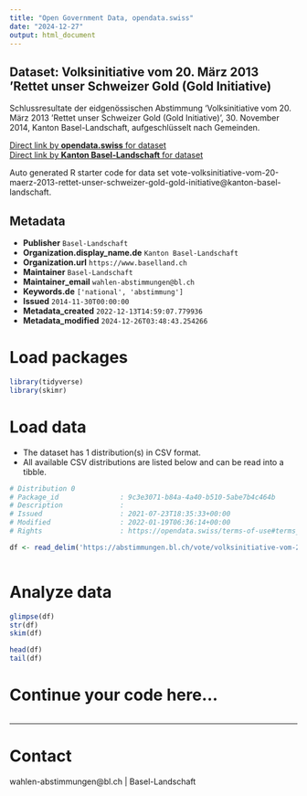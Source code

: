 ```yaml
---
title: "Open Government Data, opendata.swiss"
date: "2024-12-27"
output: html_document
---
```


## Dataset: Volksinitiative vom 20. März 2013 'Rettet unser Schweizer Gold (Gold Initiative)

Schlussresultate der eidgenössischen Abstimmung 'Volksinitiative vom 20. März 2013 'Rettet unser Schweizer Gold (Gold Initiative)', 30. November 2014, Kanton Basel-Landschaft, aufgeschlüsselt nach Gemeinden.

[Direct link by **opendata.swiss** for dataset](https://opendata.swiss/de/dataset/volksinitiative-vom-20-marz-2013-rettet-unser-schweizer-gold-gold-initiative1)<br>
[Direct link by **Kanton Basel-Landschaft** for dataset](https://abstimmungen.bl.ch/vote/volksinitiative-vom-20-maerz-2013-rettet-unser-schweizer-gold-gold-initiative/data)

Auto generated R starter code for data set vote-volksinitiative-vom-20-maerz-2013-rettet-unser-schweizer-gold-gold-initiative@kanton-basel-landschaft.

## Metadata

- **Publisher** `Basel-Landschaft`
- **Organization.display_name.de** `Kanton Basel-Landschaft`
- **Organization.url** `https://www.baselland.ch`
- **Maintainer** `Basel-Landschaft`
- **Maintainer_email** `wahlen-abstimmungen@bl.ch`
- **Keywords.de** `['national', 'abstimmung']`
- **Issued** `2014-11-30T00:00:00`
- **Metadata_created** `2022-12-13T14:59:07.779936`
- **Metadata_modified** `2024-12-26T03:48:43.254266`


# Load packages

```r

library(tidyverse)
library(skimr)

```

# Load data

-   The dataset has 1 distribution(s) in CSV format.
-   All available CSV distributions are listed below and can be read into a tibble.

```r

# Distribution 0
# Package_id               : 9c3e3071-b84a-4a40-b510-5abe7b4c464b
# Description              : 
# Issued                   : 2021-07-23T18:35:33+00:00
# Modified                 : 2022-01-19T06:36:14+00:00
# Rights                   : https://opendata.swiss/terms-of-use#terms_by

df <- read_delim('https://abstimmungen.bl.ch/vote/volksinitiative-vom-20-maerz-2013-rettet-unser-schweizer-gold-gold-initiative/data-csv')



```

# Analyze data

```r

glimpse(df)
str(df)
skim(df)

head(df)
tail(df)

```

# Continue your code here...

```r

```

------------------------------------------------------------------------

# Contact

wahlen-abstimmungen@bl.ch | Basel-Landschaft
